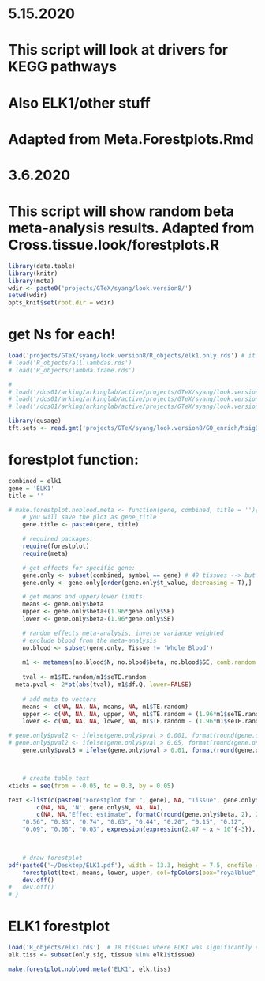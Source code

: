 # 5.15.2020
# This script will look at drivers for KEGG pathways
# Also ELK1/other stuff
# Adapted from Meta.Forestplots.Rmd

# 3.6.2020

# This script will show random beta meta-analysis results. Adapted from Cross.tissue.look/forestplots.R
```r
library(data.table)
library(knitr)
library(meta)
wdir <- paste0('projects/GTeX/syang/look.version8/')
setwd(wdir)
opts_knit$set(root.dir = wdir)
```

# get Ns for each!
```r
load('projects/GTeX/syang/look.version8/R_objects/elk1.only.rds') # it might be too big??
# load('R_objects/all.lambdas.rds')
# load('R_objects/lambda.frame.rds') 

# 
# load('/dcs01/arking/arkinglab/active/projects/GTeX/syang/look.version8/R_objects/big.with.gene.w.samps.rds')
# load('/dcs01/arking/arkinglab/active/projects/GTeX/syang/look.version8/R_objects/all.lambdas.rds')
# load('/dcs01/arking/arkinglab/active/projects/GTeX/syang/look.version8/R_objects/lambda.frame.rds') 
```

```r
library(qusage)
tft.sets <- read.gmt('projects/GTeX/syang/look.version8/GO_enrich/MsigDB/c3.tft.v7.0.symbols.gmt')
```


# forestplot function:
```r
combined = elk1
gene = 'ELK1'
title = ''

# make.forestplot.noblood.meta <- function(gene, combined, title = ''){
	# you will save the plot as gene_title
	gene.title <- paste0(gene, title)

	# required packages:
	require(forestplot)
	require(meta)

	# get effects for specific gene:	
	gene.only <- subset(combined, symbol == gene) # 49 tissues --> but might not be same for every tissue!
	gene.only <- gene.only[order(gene.only$t_value, decreasing = T),]

	# get means and upper/lower limits
	means <- gene.only$beta
	upper <- gene.only$beta+(1.96*gene.only$SE)
	lower <- gene.only$beta-(1.96*gene.only$SE)

	# random effects meta-analysis, inverse variance weighted
	# exclude blood from the meta-analysis
	no.blood <- subset(gene.only, Tissue != 'Whole Blood')
	
	m1 <- metamean(no.blood$N, no.blood$beta, no.blood$SE, comb.random = T)
	
	tval <- m1$TE.random/m1$seTE.random
  meta.pval <- 2*pt(abs(tval), m1$df.Q, lower=FALSE) 
    
	# add meta to vectors
	means <- c(NA, NA, NA, means, NA, m1$TE.random)
	upper <- c(NA, NA, NA, upper, NA, m1$TE.random + (1.96*m1$seTE.random))
	lower <- c(NA, NA, NA, lower, NA, m1$TE.random - (1.96*m1$seTE.random))

# gene.only$pval2 <- ifelse(gene.only$pval > 0.001, format(round(gene.only$pval, 3), nsmall = 3), formatC(gene.only$pval, format = "e", digits = 2))
# gene.only$pval2 <- ifelse(gene.only$pval > 0.05, format(round(gene.only$pval, 2), nsmall = 2), gene.only$pval2)
	gene.only$pval3 = ifelse(gene.only$pval > 0.01, format(round(gene.only$pval,digits=2),nsmall=2), parse(text = paste0(substr(formatC(gene.only$pval,format="e",digits=2),0,4),"~ x ", "~ 10^{-",substr(formatC(gene.only$pval,format="e",digits=2),8,8),"}")))



	# create table text
xticks = seq(from = -0.05, to = 0.3, by = 0.05)

text <-list(c(paste0("Forestplot for ", gene), NA, "Tissue", gene.only$Tissue, NA, 'Summary (Random)'), 
		c(NA, NA, 'N', gene.only$N, NA, NA), 
		c(NA, NA,"Effect estimate", formatC(round(gene.only$beta, 2), 2, format = "f"), NA, formatC(round(m1$TE.random, 2), 2, format = "f")), 	c(NA, NA,"Standard error", formatC(round(gene.only$SE, 2), 2, format = "f"), NA, formatC(round(m1$seTE.random, 2), 2, format = "f")), c(NA, NA,"P-value", "0.01", "0.02", "0.12", "0.13", "0.19", "0.22", "0.49", 
    "0.56", "0.83", "0.74", "0.63", "0.44", "0.20", "0.15", "0.12", 
    "0.09", "0.08", "0.03", expression(expression(2.47 ~ x ~ 10^{-3}), expression(3.31 ~ x ~ 10^{-4})), NA, formatC(round(meta.pval, 3), 3, format = "f")))

	

	# draw forestplot
pdf(paste0('~/Desktop/ELK1.pdf'), width = 13.3, height = 7.5, onefile = F)
	forestplot(text, means, lower, upper, col=fpColors(box="royalblue",line="darkblue", summary="royalblue"), is.summary=c(TRUE, FALSE, TRUE, rep(FALSE, nrow(gene.only)+1), TRUE), xticks=xticks, txt_gp = fpTxtGp(ticks=gpar(cex=0.9)))
	dev.off()
#	dev.off()
# }
```

# ELK1 forestplot
```r
load('R_objects/elk1.rds')  # 18 tissues where ELK1 was significantly enriched
elk.tiss <- subset(only.sig, tissue %in% elk1$tissue)

make.forestplot.noblood.meta('ELK1', elk.tiss)
```

